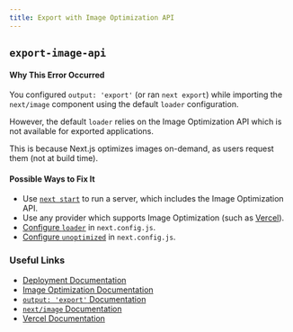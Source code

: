 ```yaml
---
title: Export with Image Optimization API
---
```


## `export-image-api`

#### Why This Error Occurred

You configured `output: 'export'` (or ran `next export`) while importing the `next/image` component using the default `loader` configuration.

However, the default `loader` relies on the Image Optimization API which is not available for exported applications.

This is because Next.js optimizes images on-demand, as users request them (not at build time).

#### Possible Ways to Fix It

- Use [`next start`](https://nextjs.org/docs/api-reference/cli#production) to run a server, which includes the Image Optimization API.
- Use any provider which supports Image Optimization (such as [Vercel](https://vercel.com)).
- [Configure `loader`](https://nextjs.org/docs/api-reference/next/image#loader-configuration) in `next.config.js`.
- [Configure `unoptimized`](https://nextjs.org/docs/api-reference/next/image#unoptimized) in `next.config.js`.

### Useful Links

- [Deployment Documentation](https://nextjs.org/docs/deployment#managed-nextjs-with-vercel)
- [Image Optimization Documentation](https://nextjs.org/docs/basic-features/image-optimization)
- [`output: 'export'` Documentation](https://nextjs.org/docs/advanced-features/static-html-export)
- [`next/image` Documentation](https://nextjs.org/docs/api-reference/next/image)
- [Vercel Documentation](https://vercel.com/docs/concepts/next.js/image-optimization)
